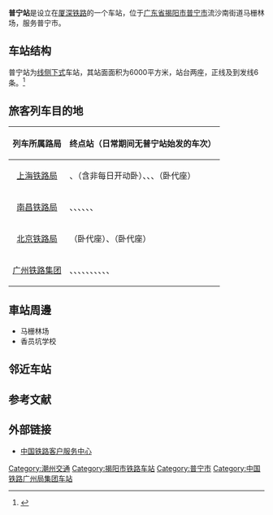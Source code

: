 {{Infobox China railway station
|车站名称 = 普宁站
|图片 = Puning_Railway_Station_at_Jan_2014.jpg
|车站拼音 = Puning zhan
|英文名称 = Puning Railway Station
|车站代码 = 65876
|电报码 = PEQ
|拼音码 = PNI
|车站位置 = [[中国|中国]][[广东省|广东省]][[揭阳市|揭阳市]][[普宁市|普宁市]]流沙南街道马栅林场
|坐标 = {{coord|23|16|8.67|N|116|11|41.95|E|display=inline,title|type:railwaystation }}<ref>{{cite web|title=普宁站 Puning Railway Station|url=https://foursquare.com/v/%E6%99%AE%E5%AE%81%E7%AB%99-puning-railway-station/52bd1e4111d21e51b370a9f5|accessdate=2014-03-30|archive-date=2019-08-24|archive-url=https://web.archive.org/web/20190824024040/https://foursquare.com/v/%E6%99%AE%E5%AE%81%E7%AB%99-puning-railway-station/52bd1e4111d21e51b370a9f5|dead-url=no}}</ref>
|归属 = [[广州局集团|广州局集团]]
|线路 = [[厦深铁路|厦深铁路]]
|股道数目 = 7
|正线 = 2
|到发线 = 3
|其它线 = 2
|月台数目 = 2
|侧式站台 = 1
|岛式站台 = 1
|站台面 = 3
|站线配置图={{普宁站RDT}}
}}
'''普宁站'''是设立在[[厦深铁路|厦深铁路]]的一个车站，位于[[广东省|广东省]][[揭阳市|揭阳市]][[普宁市|普宁市]]流沙南街道马栅林场，服务普宁市。

==车站结构==
普宁站为[[线侧下式|线侧下式]]车站，其站面面积为6000平方米，站台两座，正线及到发线6条。<ref>{{cite news|title=普宁站|url=http://www.sznews.com/zhuanti/content/2013-12/27/content_8933913.htm|accessdate=2014-03-29|newspaper=深圳新闻网|date=2013-12-27}}{{Dead link|date=2019年6月 |bot=InternetArchiveBot |fix-attempted=yes }}</ref>

==旅客列车目的地==
{| class="wikitable sortable" style="font-size: 90%"
!列车所属路局
!终点站（日常期间无普宁站始发的车次）
|-
|<center>[[上海铁路局|上海铁路局]]
|{{站|深圳北}}、{{站|上海虹桥}}（含非每日开动卧）、{{站|合肥南}}、{{站|杭州东}}、{{站|泉州}}（卧代座）
|-
|<center>[[南昌铁路局|南昌铁路局]]
|{{站|深圳北}}、{{站|厦门}}、{{站|福州南}}、{{站|福州}}、{{站|武夷山东}}、{{站|南昌西}}、{{站|广州南}}
|-
|<center>[[北京铁路局|北京铁路局]]
|{{站|厦门北}}（卧代座）、{{站|深圳北}}（卧代座）
|-
|<center>[[广州铁路集团|广州铁路集团]]
|{{站|广州南}}、{{站|广州东}}、{{站|深圳北}}、{{站|香港西九龙}}、{{站|潮汕}}、{{站|饶平}}、{{站|厦门}}、{{站|厦门北}}、{{站|福州南}}、{{站|珠海}}、{{站|汕头}}
|}

==車站周邊==
* 马栅林场
* 香员坑学校

==邻近车站==
{{start rail box|[[中国高速铁路|中国高速铁路]]}}
{{s-inop|[[潮阳站|潮阳]]|往 [[厦门北站|厦门北]]}}
{{s-line|[[厦深铁路|厦深铁路]]}}
{{s-inop|[[葵潭站|葵潭]]|往 [[深圳北站|深圳北]]}}
{{s-end}}

==参考文献==
{{Reflist}}

==外部链接==
* [http://www.12306.cn/mormhweb/ 中国铁路客户服务中心] {{Wayback|url=http://www.12306.cn/mormhweb/ |date=20180205163941 }} 

{{厦深铁路}}
{{揭惠铁路}}

[[Category:潮州交通|Category:潮州交通]]
[[Category:揭阳市铁路车站|Category:揭阳市铁路车站]]
[[Category:普宁市|Category:普宁市]]
[[Category:中国铁路广州局集团车站|Category:中国铁路广州局集团车站]]